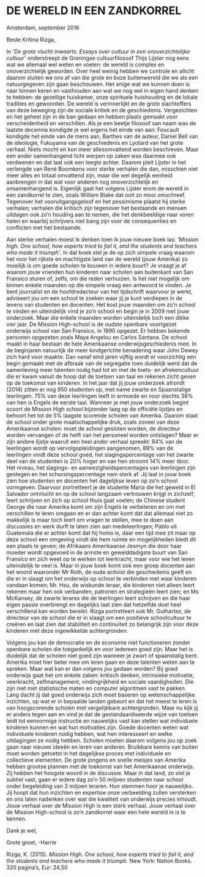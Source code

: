 # DE WERELD IN EEN ZANDKORREL


Amsterdam, september 2016

Beste Kritina Rizga,

In *‘De grote vlucht inwaarts. Essays over cultuur in een onoverzichtelijke cultuur’*  onderstreept de Groningse cultuurfilosoof Thijs Lijster nog eens wat we allemaal wel weten en voelen: de wereld is complex en onoverzichtelijk geworden. Over heel weinig hebben we controle en allicht daarom sluiten we ons af van die grote en boze buitenwereld die we als een natuurgegeven zijn gaan beschouwen. Het enige wat we kunnen doen is naar binnen keren en vasthouden aan wat we nog wel in eigen hand denken te hebben: de gezellige huiskamer, onze spirituele huishouding en de lokale tradities en gewoonten. De wereld is verinnerlijkt en de grote slachtoffers van deze beweging zijn de sociale kritiek en de geschiedenis. Vergezichten en het geheel zijn in de ban gedaan en hebben plaats gemaakt voor verscheidenheid en verschillen. Als je een beetje filosoof van naam was de laatste decennia kondigde je wel ergens het einde van aan: Foucault kondigde het einde van de mens aan, Barthes van de auteur, Daniel Bell van de ideologie, Fukuyama van de geschiedenis en Lyotard van het grote verhaal. Niets mocht en kon meer allesomvattend worden beschreven. Maar een ander samenhangend licht werpen op zaken was daarmee ook verdwenen en dat laat ook een leegte achter. Daarom pleit Lijster in het verlengde van René Boomkens voor sterke verhalen die dan, misschien niet meer alles en totaal omvattend zijn, maar die wel degelijk eenheid aanbrengen in dat wat voor anderen nog onoverzichtelijk en onsamenhangend is. Eigenlijk gaat het volgens Lijster erom de wereld in een zandkorrel te zien, zoals William Blake dat ooit zo mooi omschreef. Tegenover het vooruitgangsgeloof en het pessimisme plaatst hij sterke verhalen; verhalen die kritisch zijn tegenover het bestaande en mensen uitdagen ook zo’n houding aan te nemen, die het denkbeeldige naar voren halen en waarbij schrijvers niet bang zijn voor de consequenties en conflicten met het bestaande.


Aan sterke verhalen moest ik denken toen ik jouw nieuwe boek las: *‘Mission high. One school, how experts tried to fail it, and the students and teachers who made it triumph’*. In dat boek stel je de op zich simpele vraag waarom het voor het rijkste en machtigste land van de wereld (jouw Amerika) zo moeilijk is om goede scholen te bouwen in iedere buurt? Je vraagt je af waarom jouw vrienden hun kinderen naar scholen aan buitenkant van San Fransico sturen of, zelfs, om die reden verhuizen. Is het niet mogelijk om binnen enkele maanden op die simpele vraag een antwoord te vinden. Je bent journalist en de hoofdredacteur van het tijdschrift waarvoor je werkt, adviseert jou om een school te zoeken waar jij je kunt verdiepen in de levens van studenten en docenten. Het kost jouw maanden om zo’n school te vinden en uiteindelijk vind je zo’n school en begin je in 2009 met jouw onderzoek. Maar die enkele maanden worden uiteindelijk toch een dikke vier jaar. 
De Mission High-school is de oudste openbare voortgezet onderwijs school van San Fransico, in 1890 opgezet. Er hebben bekende personen opgezeten zoals Maya Angelou en Carlos Santana. De school maakt in haar bestaan de hele Amerikaanse onderwijsgeschiedenis mee. In de beginjaren natuurlijk de meer kindgerichte benadering waar John Dewey zich hard voor maakte. Dan vanaf eind jaren vijftig wordt er voorzichtig een begin gemaakt met de afbraak van de segregatie toen duidelijk werd dat de samenleving meer talenten nodig had tot en met de toets- en afrekencultuur die er kwam vanuit de hoop dat de toetsen van taal en rekenen zicht geven op de toekomst van kinderen. In het jaar dat jij jouw onderzoek afrondt (2014) zitten er nog 950 studenten op, met name zwarte en Spaanstalige leerlingen. 75% van deze leerlingen leeft in armoede en voor slechts 38% van hen is Engels de eerste taal. Wanneer je met jouw onderzoek begint scoort de Mission High school bijzonder laag op de officiële lijstjes en behoort het tot de 5% laagste scorende scholen van Amerika. Daarom staat de school onder grote maatschappelijke druk, zoals zoveel van deze Amerikaanse scholen: moet de school gesloten worden, de directeur worden vervangen of de helft van het personeel worden ontslagen? Maar er zijn andere lijstje waaruit een heel ander verhaal spreekt: 84% van de leerlingen wordt op vervolgopleidingen aangenomen, 89% van de leerlingen vindt deze school goed, het slagingspercentage van het zwarte deel van de studenten is 20% hoger en van hen stroomt 14% meer door. Het niveau, het slagings- en aanwezigheidspercentages van leerlingen zijn gestegen en het schorsingspercentage nam sterk af. 
Jij laat in jouw boek zien hoe studenten en docenten het dagelijkse leven op zo’n school vormgeven. Daarvoor portretteert je de studente Maria die het geweld in El Salvador ontvlucht en op de school langzaam vertrouwen krijgt in zichzelf, leert schrijven en zich op school thuis gaat voelen; de Chinese student George die naar Amerika komt om zijn Engels te verbeteren en om met verschillen te leren omgaan en er dan achter komt dat dat allemaal niet zo makkelijk is maar toch leert om vragen te stellen, mee te doen aan discussies en werk durft te laten zien aan medeleerlingen; Pablo uit Guatemala die er achter komt dat hij homo is, daar een tijd mee zit maar op deze school een omgeving vindt die hem ruimte en mogelijkheden biedt dit een plaats te geven; de Afrikaans Amerikaanse Jesmyn die door haar moeder wordt opgevoed in de armste en gewelddadigste buurt van San Fransico en zich weet op te werken tot leerkracht, maar voor wie het leven uiteindelijk te veel is. Maar in jouw boek komt ook een groep docenten aan het woord waaronder Mr Roth, de oude activist die geschiedenis geeft en die er in slaagt om het onderwijs op school te verbinden met waar kinderen vandaan komen; Mr. Hsu, de wiskunde leraar, die kinderen niet alleen leert rekenen maar hen ook verbanden, patronen en strategieën leert zien; en Ms McKansey, de zwarte lerares die de leerlingen leert schrijven en die haar eigen passie overbrengt en dagelijks laat zien dat hetzelfde doel heel verschillend kan worden bereikt. Rizga portretteert ook Mr. Guthartez, de directeur van de school die er in slaagt om een positieve schoolcultuur te creëren en laat zien dat stabiliteit en continuïteit zo belangrijk zijn voor deze kinderen met deze ingewikkelde achtergronden. 


Volgens jou kan de democratie en de economie niet functioneren zonder openbare scholen die toegankelijk en voor iedereen goed zijn. Maar het is duidelijk dat de scholen niet goed zijn wanneer je zwart of spaanstalig bent. Amerika moet hier beter mee om leren gaan en deze talenten weten aan te spreken. Maar wat kan er dan volgens jou gedaan worden? Bij goed onderwijs gaat het om enkele zaken: kritisch denken, intrinsieke motivatie, veerkracht, zelfmanagement, vindingrijkheid en sociale vaardigheden. Die zijn niet met statistische maten en computer algoritmen vast te pakken. Lang dacht jij dat goed onderwijs zich moet baseren op wetenschappelijke inzichten, op wat er in bepaalde landen gebeurt en dat het meest te leren is van hoogscorende scholen met vergelijkbare achtergronden. Maar nu kijk jij er anders tegen aan en vind je dat de gestandaardiseerde wijze van toetsen leidt tot eenvormige instructie en nauwelijks vast kan stellen wat individuele kinderen kunnen en wat hun motivaties zijn. Goede docenten weten wat individuele kinderen nodig hebben, wat hen interesseert en welke uitdagingen ze nodig hebben. Scholen moeten daarom volgens jou op zoek gaan naar nieuwe ideeën en leren van anderen. Bruikbare kennis van buiten moet worden getoetst in het dagelijkse proces met individuele en collectieve elementen. De grote jongens en snelle meisjes van Amerika hebben grootse plannen met de toekomst van het Amerikaanse onderwijs. Zij hebben het hoogste woord in de discussie. Maar in dat land, zo stel je subtiel vast, gaan er iedere dag zo’n 50 miljoen studenten naar school onder begeleiding van 3 miljoen leraren. Hun stemmen hoor je nauwelijks. Jij hoopt dat hun inzichten en expertise onze verbeelding zullen versterken en ons laten nadenken over wat die kwaliteit van onderwijs precies inhoudt. Jouw verhaal over de Mission High is een sterk verhaal. Jouw verhaal over de Mission High-school is zo’n zandkorrel waar een hele wereld in is te kennen. 

Dank je wel,

Grote groet, -Harrie

Rizga, K. (2015). *Mission High. One school, how experts tried to fail it, and the students and teachers who made it triumph.* New York: Nation Books. 320 pagina’s, Eur: 24,50
